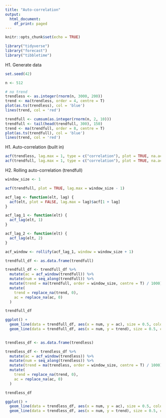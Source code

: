 ```yaml
---
title: "Auto-correlation"
output:
  html_document:
    df_print: paged
---
```



```r
knitr::opts_chunk$set(echo = TRUE)
```

```r
library("tidyverse")
library("forecast")
library("tibbletime")
```

H1. Generate data
```r
set.seed(42)

n <- 512

# no trend
trendless <- as.integer(rnorm(n, 3000, 200))
trend <- ma(trendless, order = 4, centre = T)
plot(as.ts(trendless), col = 'blue')
lines(trend, col = 'red')

trendfull <- cumsum(as.integer(rnorm(n, 2, 10)))
trendfull <- tail(head(trendfull, 300), 150)
trend <- ma(trendfull, order = 8, centre = T)
plot(as.ts(trendfull), col = 'blue')
lines(trend, col = 'red')
```

H1. Auto-correlation (built in)
```r
acf(trendless, lag.max = 1, type = c("correlation"), plot = TRUE, na.action = na.fail)
acf(trendfull, lag.max = 1, type = c("correlation"), plot = TRUE, na.action = na.fail)
```
H2. Rolling auto-correlation (trendfull)
```r
window_size <- 1

acf(trendfull, plot = TRUE, lag.max = window_size - 1)

acf_lag <- function(elt, lag) {
  acf(elt, plot = FALSE, lag.max = lag)$acf[1 + lag]
}

acf_lag_1 <- function(elt) {
  acf_lag(elt, 1)
}

acf_lag_2 <- function(elt) {
  acf_lag(elt, 2)
}

acf_window <- rollify(acf_lag_1, window = window_size + 1)

trendfull_df <- as.data.frame(trendfull)

trendfull_df <- trendfull_df %>%
  mutate(ac = acf_window(trendfull)) %>%
  mutate(num = seq_along(trendfull)) %>%
  mutate(trend = ma(trendfull, order = window_size, centre = T) / 1000) %>%
  mutate(
    trend = replace_na(trend, 0),
    ac = replace_na(ac, 0)
  )

trendfull_df

ggplot() +
  geom_line(data = trendfull_df, aes(x = num, y = ac), size = 0.5, color = "#0000cc") +
  geom_line(data = trendfull_df, aes(x = num, y = trend), size = 0.5, color = "#cc0000")
  
```

```r
trendless_df <- as.data.frame(trendless)

trendless_df <- trendless_df %>%
  mutate(ac = acf_window(trendless)) %>%
  mutate(num = seq_along(trendless)) %>%
  mutate(trend = ma(trendless, order = window_size, centre = T) / 1000) %>%
  mutate(
    trend = replace_na(trend, 0),
    ac = replace_na(ac, 0)
  )

trendless_df

ggplot() +
  geom_line(data = trendless_df, aes(x = num, y = ac), size = 0.5, color = "#0000cc") +
  geom_line(data = trendless_df, aes(x = num, y = trend), size = 0.5, color = "#cc0000")
  
```
